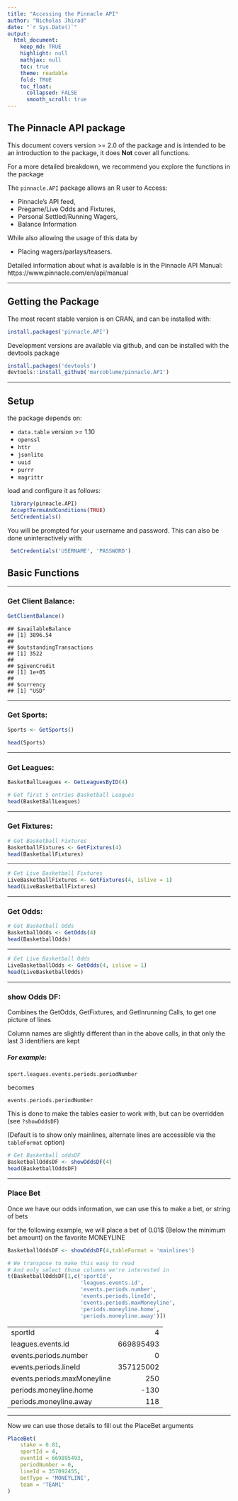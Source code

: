 ```yaml
---
title: "Accessing the Pinnacle API"
author: "Nicholas Jhirad"
date: "`r Sys.Date()`"
output:
  html_document:
    keep_md: TRUE
    highlight: null
    mathjax: null
    toc: true
    theme: readable
    fold: TRUE
    toc_float:
      collapsed: FALSE
      smooth_scroll: true
---
```


## The Pinnacle API package

This document covers version >= 2.0 of the package and is
intended to be an introduction to the package, it does **Not** cover all functions.

For a more detailed breakdown, we recommend you explore the functions in the package

The `pinnacle.API` package allows an R user to Access: 

* Pinnacle's API feed, 
* Pregame/Live Odds and Fixtures, 
* Personal Settled/Running Wagers, 
* Balance Information

While also allowing the usage of this data by 

* Placing wagers/parlays/teasers. 

Detailed information about what is available is in the Pinnacle API Manual:
https://www.pinnacle.com/en/api/manual


*** 

## Getting the Package

The most recent stable version is on CRAN, and can be installed with:


```r
install.packages('pinnacle.API')
```

Development versions are available via github, and can be installed with the devtools package


```r
install.packages('devtools')
devtools::install_github('marcoblume/pinnacle.API')
```

*** 

## Setup

the package depends on:

 * `data.table` version >= 1.10
 * `openssl`
 * `httr`
 * `jsonlite`
 * `uuid`
 * `purrr`
 * `magrittr`

load and configure it as follows:


```r
 library(pinnacle.API)
 AcceptTermsAndConditions(TRUE)
 SetCredentials()
```

You will be prompted for your username and password. This can also be done uninteractively with:


```r
 SetCredentials('USERNAME', 'PASSWORD')
```

## Basic Functions

*** 

### Get Client Balance:




```r
GetClientBalance()
```

```
## $availableBalance
## [1] 3896.54
## 
## $outstandingTransactions
## [1] 3522
## 
## $givenCredit
## [1] 1e+05
## 
## $currency
## [1] "USD"
```

*** 

### Get Sports:

```r
Sports <- GetSports()

head(Sports)
```


*** 

### Get Leagues:


```r
BasketBallLeagues <- GetLeaguesByID(4)

# Get first 5 entries Basketball Leagues
head(BasketBallLeagues)
```

*** 

### Get Fixtures:


```r
# Get Basketball Fixtures
BasketballFixtures <- GetFixtures(4)
head(BasketballFixtures)
```

*** 


```r
# Get Live Basketball Fixtures
LiveBasketballFixtures <- GetFixtures(4, islive = 1)
head(LiveBasketballFixtures)
```

*** 

### Get Odds:


```r
# Get Basketball Odds
BasketballOdds <- GetOdds(4)
head(BasketballOdds)
```

*** 


```r
# Get Live Basketball Odds
LiveBasketballOdds <- GetOdds(4, islive = 1)
head(LiveBasketballOdds)
```

*** 

### show Odds DF:

Combines the GetOdds, GetFixtures, and GetInrunning Calls, to get one picture of lines

Column names are slightly different than in the above calls, in that only the last 3 identifiers are kept

##### For example:

`sport.leagues.events.periods.periodNumber`

becomes

`events.periods.periodNumber`

This is done to make the tables easier to work with, but can be overridden (see `?showOddsDF`)

(Default is to show only mainlines, alternate lines are accessible via the `tableFormat` option)


```r
# Get Basketball oddsDF
BasketballOddsDF <- showOddsDF(4)
head(BasketballOddsDF)
```




*** 

### Place Bet

Once we have our odds information, we can use this to make a bet, or string of bets

for the following example, we will place a bet of 0.01$ 
(Below the minimum bet amount) on the favorite MONEYLINE


```r
BasketballOddsDF <- showOddsDF(4,tableFormat = 'mainlines')

# We transpose to make this easy to read
# And only select those columns we're interested in
t(BasketballOddsDF[1,c('sportId',
                       'leagues.events.id',
                       'events.periods.number',
                       'events.periods.lineId',
                       'events.periods.maxMoneyline',
                       'periods.moneyline.home',
                       'periods.moneyline.away')])
```




                                        
----------------------------  ----------
sportId                                4
leagues.events.id              669895493
events.periods.number                  0
events.periods.lineId          357125002
events.periods.maxMoneyline          250
periods.moneyline.home              -130
periods.moneyline.away               118
----------------------------  ----------

*** 

Now we can use those details to fill out the PlaceBet arguments


```r
PlaceBet(
    stake = 0.01, 
    sportId = 4,
    eventId = 669895493,
    periodNumber = 0,
    lineId = 357092455,
    betType = 'MONEYLINE',
    team = 'TEAM1'
)
```
